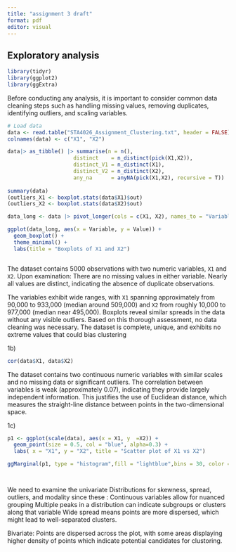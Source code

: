 ```yaml
---
title: "assignment 3 draft"
format: pdf
editor: visual
---
```


## Exploratory analysis

```r

library(tidyr)
library(ggplot2)
library(ggExtra)

```

Before conducting any analysis, it is important to consider common data cleaning steps such as handling missing values, removing duplicates, identifying outliers, and scaling variables.

```r
# Load data
data <- read.table("STA4026_Assignment_Clustering.txt", header = FALSE)
colnames(data) <- c("X1", "X2")

data|> as_tibble() |> summarise(n = n(),
                     distinct    = n_distinct(pick(X1,X2)),
                     distinct_V1 = n_distinct(X1), 
                     distinct_V2 = n_distinct(X2),
                     any_na      = anyNA(pick(X1,X2), recursive = T))
                     
summary(data)
(outliers_X1 <- boxplot.stats(data$X1)$out)
(outliers_X2 <- boxplot.stats(data$X2)$out)

data_long <- data |> pivot_longer(cols = c(X1, X2), names_to = "Variable", values_to = "Value")

ggplot(data_long, aes(x = Variable, y = Value)) +
  geom_boxplot() +
  theme_minimal() +
  labs(title = "Boxplots of X1 and X2")



```

The dataset contains 5000 observations with two numeric variables, `X1` and `X2`. Upon examination: There are no missing values in either variable. Nearly all values are distinct, indicating the absence of duplicate observations.

The variables exhibit wide ranges, with `X1` spanning approximately from 90,000 to 933,000 (median around 509,000) and `X2` from roughly 10,000 to 977,000 (median near 495,000). Boxplots reveal similar spreads in the data without any visible outliers. Based on this thorough assessment, no data cleaning was necessary. The dataset is complete, unique, and exhibits no extreme values that could bias clustering


1b)

```r
cor(data$X1, data$X2)
```

The dataset contains two continuous numeric variables with similar scales and no missing data or significant outliers. The correlation between variables is weak (approximately 0.07), indicating they provide largely independent information. This justifies the use of Euclidean distance, which measures the straight-line distance between points in the two-dimensional space.

1c)

```r
p1 <- ggplot(scale(data), aes(x = X1, y  =X2)) +
  geom_point(size = 0.5, col = "blue", alpha=0.3) +
  labs( x = "X1", y = "X2", title = "Scatter plot of X1 vs X2")

ggMarginal(p1, type = "histogram",fill = "lightblue",bins = 30, color = "darkred")




```
We need to examine the univariate Distributions for skewness, spread, outliers, and modality since these :
Continuous variables allow for nuanced grouping
Multiple peaks in a distribution can indicate subgroups or clusters along that variable
Wide spread means points are more dispersed, which might lead to well-separated clusters.



Bivariate: 
Points are dispersed across the plot, with some areas displaying higher density of points which indicate potential candidates for clustoring. 















